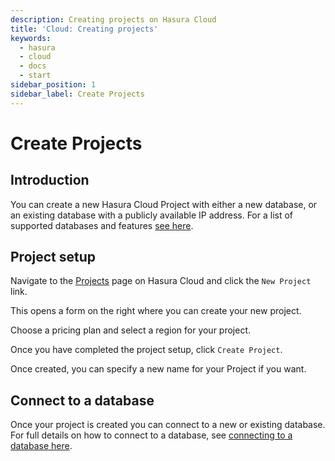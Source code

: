 ```yaml
---
description: Creating projects on Hasura Cloud
title: 'Cloud: Creating projects'
keywords:
  - hasura
  - cloud
  - docs
  - start
sidebar_position: 1
sidebar_label: Create Projects
---
```



# Create Projects

<ProductBadge free standard pro ee />

## Introduction

You can create a new Hasura Cloud Project with either a new database, or an existing database with a publicly available
IP address. For a list of supported databases and features [see here](/databases/feature-support.mdx).

## Project setup

Navigate to the [Projects](https://cloud.hasura.io/projects) page on Hasura Cloud and click the `New Project` link.

This opens a form on the right where you can create your new project.

Choose a pricing plan and select a region for your project.

<Thumbnail src="/img/projects/create-project.png" alt="Create new project in Hasura Console" width="900px" />

Once you have completed the project setup, click `Create Project`.

Once created, you can specify a new name for your Project if you want.

## Connect to a database

Once your project is created you can connect to a new or existing database. For full details on how to connect to a
database, see [connecting to a database here](/databases/overview.mdx).
